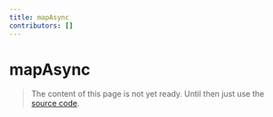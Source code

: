 ```yaml
---
title: mapAsync
contributors: []
---
```


# mapAsync

> The content of this page is not yet ready. Until then just use the [source code](https://github.com/fabian-hiller/valibot/blob/main/library/src/schemas/map/mapAsync.ts).
